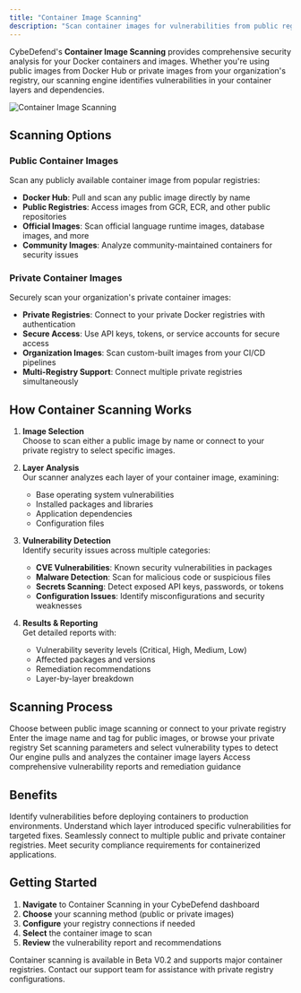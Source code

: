```yaml
---
title: "Container Image Scanning"
description: "Scan container images for vulnerabilities from public registries or private repositories to secure your containerized applications."
---
```


CybeDefend's **Container Image Scanning** provides comprehensive security analysis for your Docker containers and images. Whether you're using public images from Docker Hub or private images from your organization's registry, our scanning engine identifies vulnerabilities in your container layers and dependencies.

<Frame>
  <img src="/images/container-scanning/container-image-scanning.png" alt="Container Image Scanning" style={{ borderRadius: '0.5rem' }} />
</Frame>

## Scanning Options

### Public Container Images

Scan any publicly available container image from popular registries:

- **Docker Hub**: Pull and scan any public image directly by name
- **Public Registries**: Access images from GCR, ECR, and other public repositories
- **Official Images**: Scan official language runtime images, database images, and more
- **Community Images**: Analyze community-maintained containers for security issues

### Private Container Images

Securely scan your organization's private container images:

- **Private Registries**: Connect to your private Docker registries with authentication
- **Secure Access**: Use API keys, tokens, or service accounts for secure access
- **Organization Images**: Scan custom-built images from your CI/CD pipelines
- **Multi-Registry Support**: Connect multiple private registries simultaneously

## How Container Scanning Works

1. **Image Selection**  
   Choose to scan either a public image by name or connect to your private registry to select specific images.

2. **Layer Analysis**  
   Our scanner analyzes each layer of your container image, examining:
   - Base operating system vulnerabilities
   - Installed packages and libraries
   - Application dependencies
   - Configuration files

3. **Vulnerability Detection**  
   Identify security issues across multiple categories:
   - **CVE Vulnerabilities**: Known security vulnerabilities in packages
   - **Malware Detection**: Scan for malicious code or suspicious files
   - **Secrets Scanning**: Detect exposed API keys, passwords, or tokens
   - **Configuration Issues**: Identify misconfigurations and security weaknesses

4. **Results & Reporting**  
   Get detailed reports with:
   - Vulnerability severity levels (Critical, High, Medium, Low)
   - Affected packages and versions
   - Remediation recommendations
   - Layer-by-layer breakdown

## Scanning Process

<Steps>
  <Step title="Select Image Source">
    Choose between public image scanning or connect to your private registry
  </Step>
  
  <Step title="Specify Image">
    Enter the image name and tag for public images, or browse your private registry
  </Step>
  
  <Step title="Configure Scan">
    Set scanning parameters and select vulnerability types to detect
  </Step>
  
  <Step title="Run Analysis">
    Our engine pulls and analyzes the container image layers
  </Step>
  
  <Step title="Review Results">
    Access comprehensive vulnerability reports and remediation guidance
  </Step>
</Steps>

## Benefits

<CardGroup cols={2}>
  <Card title="Early Detection" icon="magnifying-glass">
    Identify vulnerabilities before deploying containers to production environments.
  </Card>
  
  <Card title="Layer Visibility" icon="layer-group">
    Understand which layer introduced specific vulnerabilities for targeted fixes.
  </Card>
  
  <Card title="Registry Integration" icon="link">
    Seamlessly connect to multiple public and private container registries.
  </Card>
  
  <Card title="Compliance" icon="shield-check">
    Meet security compliance requirements for containerized applications.
  </Card>
</CardGroup>

## Getting Started

1. **Navigate** to Container Scanning in your CybeDefend dashboard
2. **Choose** your scanning method (public or private images)
3. **Configure** your registry connections if needed
4. **Select** the container image to scan
5. **Review** the vulnerability report and recommendations

<Note>
Container scanning is available in Beta V0.2 and supports major container registries. Contact our support team for assistance with private registry configurations.
</Note>
